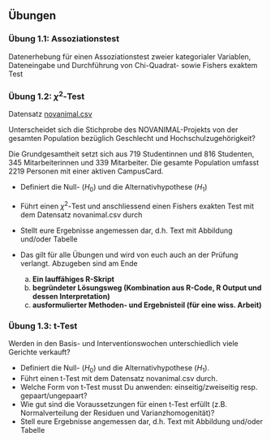 ## Übungen

###	Übung 1.1: Assoziationstest

Datenerhebung für einen Assoziationstest zweier kategorialer Variablen, Dateneingabe und Durchführung von Chi-Quadrat- sowie Fishers exaktem Test


###	Übung 1.2: $\chi^2$-Test

Datensatz [novanimal.csv](13_Statistik1/data/novanimal.csv) 

Unterscheidet sich die Stichprobe des NOVANIMAL-Projekts von der gesamten Population bezüglich Geschlecht und Hochschulzugehörigkeit? 

Die Grundgesamtheit setzt sich aus 719 Studentinnen und 816 Studenten, 345 Mitarbeiterinnen und 339 Mitarbeiter. Die gesamte Population umfasst 2219 Personen mit einer aktiven CampusCard.

- Definiert die Null- ($H_0$) und die Alternativhypothese ($H_1$)
- Führt einen $\chi^2$-Test und anschliessend einen Fishers exakten Test mit dem Datensatz novanimal.csv durch
- Stellt eure Ergebnisse angemessen dar, d.h. Text mit Abbildung und/oder Tabelle
- Das gilt für alle Übungen und wird von euch auch an der Prüfung verlangt. Abzugeben sind am Ende 
  
  (a) **Ein lauffähiges R-Skript**
  (b) **begründeter Lösungsweg (Kombination aus R-Code, R Output und dessen Interpretation)** 
  (c) **ausformulierter Methoden- und Ergebnisteil (für eine wiss. Arbeit)**

###	Übung 1.3: t-Test

Werden in den Basis- und Interventionswochen unterschiedlich viele Gerichte verkauft?

- Definiert die Null- ($H_0$) und die Alternativhypothese ($H_1$).
- Führt einen t-Test mit dem Datensatz novanimal.csv durch.
- Welche Form von t-Test musst Du anwenden: einseitig/zweiseitig resp. gepaart/ungepaart?
- Wie gut sind die Voraussetzungen für einen t-Test erfüllt (z.B. Normalverteilung der Residuen und Varianzhomogenität)?
- Stell eure Ergebnisse angemessen dar, d.h. Text mit Abbildung und/oder Tabelle 

